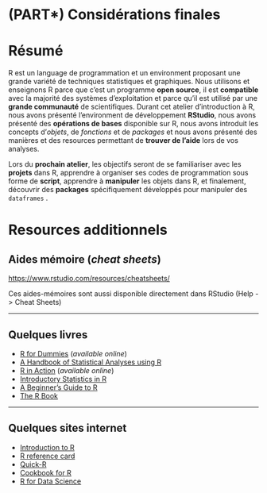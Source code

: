 # (PART\*) Considérations finales {-}

# Résumé

R est un language de programmation et un environment proposant une grande variété de techniques statistiques et graphiques. Nous utilisons et enseignons R parce que c'est un programme **open source**, il est **compatible** avec la majorité des systèmes d'exploitation et parce qu'il est utilisé par une **grande communauté** de scientifiques. Durant cet atelier d'introduction à R, nous avons présenté l'environment de développement **RStudio**, nous avons présenté des **opérations de bases** disponible sur R, nous avons introduit les concepts d'*objets*, de *fonctions* et de *packages* et nous avons présenté des manières et des resources permettant de **trouver de l'aide** lors de vos analyses.


Lors du **prochain atelier**, les objectifs seront de se familiariser avec les **projets** dans R, apprendre à organiser ses codes de programmation sous forme de **script**, apprendre à **manipuler** les objets dans R, et finalement, découvrir des **packages** spécifiquement développés pour manipuler des `dataframes` .

# Resources additionnels

## Aides mémoire (*cheat sheets*)

<https://www.rstudio.com/resources/cheatsheets/>

Ces aides-mémoires sont aussi disponible directement dans RStudio (Help
-\> Cheat Sheets)

------------------------------------------------------------------------

## Quelques livres

-   [R for Dummies](http://sgpwe.izt.uam.mx/files/users/uami/gma/R_for_dummies.pdf) (*available online*)
-   [A Handbook of Statistical Analyses using R](https://www.routledge.com/A-Handbook-of-Statistical-Analyses-using-R/Hothorn-Everitt/p/book/9781482204582)
-   [R in Action](https://www.manning.com/books/r-in-action) (*available online*)
-   [Introductory Statistics in R](https://www.springer.com/gp/book/9780387790534)
-   [A Beginner's Guide to R](https://link-springer-com.proxy3.library.mcgill.ca/book/10.1007/978-0-387-93837-0)
-   [The R Book](https://www.wiley.com/en-us/The+R+Book%2C+2nd+Edition-p-9780470973929)

------------------------------------------------------------------------

## Quelques sites internet

- [Introduction to R](https://cran.r-project.org/doc/manuals/r-release/R-intro.html)
- [R reference card](https://cran.r-project.org/doc/contrib/Baggott-refcard-v2.pdf)
- [Quick-R](https://www.statmethods.net)
- [Cookbook for R](http://cookbook-r.com)
- [R for Data Science](http://r4ds.had.co.nz/index.html)